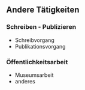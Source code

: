 ## Andere Tätigkeiten


### Schreiben - Publizieren

-   Schreibvorgang
-   Publikationsvorgang

### Öffentlichkeitsarbeit

-   Museumsarbeit
-   anderes